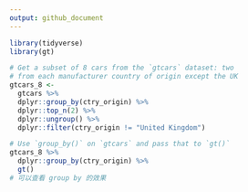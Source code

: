 ```yaml
---
output: github_document
---
```


```r
library(tidyverse)
library(gt)
```

```r
# Get a subset of 8 cars from the `gtcars` dataset: two
# from each manufacturer country of origin except the UK
gtcars_8 <-
  gtcars %>%
  dplyr::group_by(ctry_origin) %>%
  dplyr::top_n(2) %>%
  dplyr::ungroup() %>%
  dplyr::filter(ctry_origin != "United Kingdom")
```


```r
# Use `group_by()` on `gtcars` and pass that to `gt()`
gtcars_8 %>%
  dplyr::group_by(ctry_origin) %>%
  gt()
# 可以查看 group by 的效果
```

